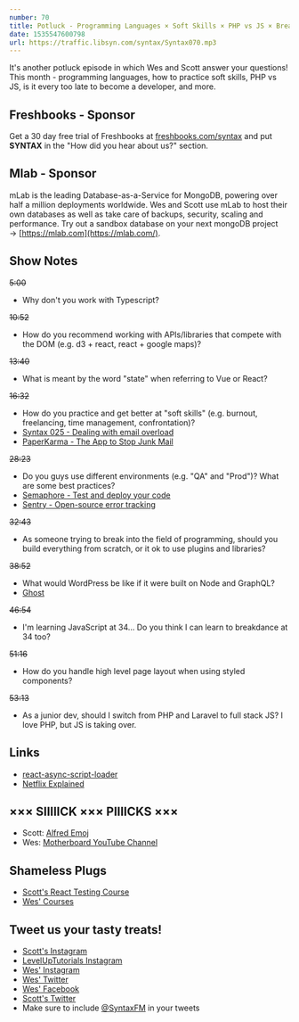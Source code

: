 ```yaml
---
number: 70
title: Potluck - Programming Languages × Soft Skills × PHP vs JS × Breakdancing x Spice Blends
date: 1535547600798
url: https://traffic.libsyn.com/syntax/Syntax070.mp3
---
```


It's another potluck episode in which Wes and Scott answer your questions! This month - programming languages, how to practice soft skills, PHP vs JS, is it every too late to become a developer, and more.

## Freshbooks - Sponsor

Get a 30 day free trial of Freshbooks at [freshbooks.com/syntax](https://freshbooks.com/syntax) and put **SYNTAX** in the "How did you hear about us?" section.

## Mlab - Sponsor

mLab is the leading Database-as-a-Service for MongoDB, powering over half a million deployments worldwide. Wes and Scott use mLab to host their own databases as well as take care of backups, security, scaling and performance. Try out a sandbox database on your next mongoDB project → [https://mlab.com](https://mlab.com/).

## Show Notes

~~5:00~~

* Why don't you work with Typescript?

~~10:52~~

* How do you recommend working with APIs/libraries that compete with the DOM (e.g. d3 + react, react + google maps)?

~~13:40~~

* What is meant by the word "state" when referring to Vue or React?

~~16:32~~

* How do you practice and get better at "soft skills" (e.g. burnout, freelancing, time management, confrontation)?
* [Syntax 025 - Dealing with email overload](https://syntax.fm/show/025/dealing-with-email-overload-and-and-prettier-setups)
* [PaperKarma - The App to Stop Junk Mail](https://www.paperkarma.com/)

~~28:23~~

* Do you guys use different environments (e.g. "QA" and "Prod")? What are some best practices?
* [Semaphore - Test and deploy your code](https://semaphoreci.com/)
* [Sentry - Open-source error tracking](https://sentry.io/welcome/)

~~32:43~~

* As someone trying to break into the field of programming, should you build everything from scratch, or it ok to use plugins and libraries?

~~38:52~~

* What would WordPress be like if it were built on Node and GraphQL?
* [Ghost](https://ghost.org/)

~~46:54~~

* I'm learning JavaScript at 34... Do you think I can learn to breakdance at 34 too?

~~51:16~~

* How do you handle high level page layout when using styled components?

~~53:13~~

* As a junior dev, should I switch from PHP and Laravel to full stack JS? I love PHP, but JS is taking over.

## Links

* [react-async-script-loader](https://github.com/leozdgao/react-async-script-loader#readme)
* [Netflix Explained](https://www.netflix.com/title/80216752)

## ××× SIIIIICK ××× PIIIICKS ×××

* Scott: [Alfred Emoj](https://github.com/sindresorhus/alfred-emoj)
* Wes: [Motherboard YouTube Channel](https://www.youtube.com/user/MotherboardTV)

## Shameless Plugs

* [Scott's React Testing Course](https://LevelUpTutorials.com/pro)
* [Wes' Courses](https://wesbos.com/courses)

## Tweet us your tasty treats!

* [Scott's Instagram](https://www.instagram.com/stolinski/)
* [LevelUpTutorials Instagram](https://www.instagram.com/LevelUpTutorials/)
* [Wes' Instagram](https://www.instagram.com/wesbos/)
* [Wes' Twitter](https://twitter.com/wesbos)
* [Wes' Facebook](https://www.facebook.com/wesbos.developer)
* [Scott's Twitter](https://twitter.com/stolinski)
* Make sure to include [@SyntaxFM](https://twitter.com/SyntaxFM) in your tweets
